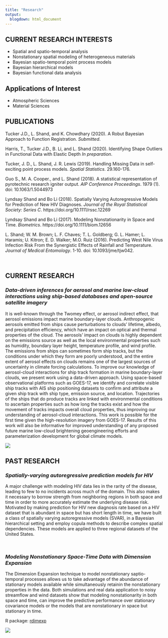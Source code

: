 ```yaml
---
title: "Research"
output: 
  blogdown: html_document
---
```


## **CURRENT RESEARCH INTERESTS**

* Spatial and spatio-temporal analysis 
* Nonstationary spatial modeling of heterogeneous materials
* Bayesian spatio-temporal point process models
* Bayesian hierarchical models
* Bayesian functional data analysis

## **Applications of Interest**

* Atmospheric Sciences
* Material Sciences

## **PUBLICATIONS**

Tucker J.D., L. Shand, and K. Chowdhary (2020). A Robut Bayesian Approach to Function Registration. *Submitted*.

Harris, T., Tucker J.D., B. Li, and L. Shand (2020). Identifying Shape Outliers in Functional Data with Elastic Depth *In preparation*.

Tucker, J. D., L. Shand, J. R. Lewis (2019). Handling Missing Data in self-exciting point process models. *Spatial Statistics*. 29.160-176. 

Guo S., M. A. Cooper., and L. Shand (2018). A statistical representation of pyrotechnic research igniter output. *AIP Conference Proceedings*. 1979 (1). doi: 10.1063/1.5044973

Lyndsay Shand and Bo Li (2018). Spatially Varying Autoregressive Models for Prediction of New HIV Diagnoses. *Journal of the Royal Statistical Society: Series C*.  https://doi.org/10.1111/rssc.12269

Lyndsay Shand and Bo Li (2017). Modeling Nonstationarity in Space and Time. *Biometrics*.  https://doi.org/10.1111/biom.12656

L. Shand; W. M. Brown; L. F. Chaves; T. L. Goldberg; G. L. Hamer; L. Haramis; U. Kitron; E. D. Walker; M.O. Ruiz (2016). Predicting West Nile Virus Infection Risk From the Synergistic Effects of Rainfall and Temperature. *Journal of Medical Entomology*. 1-10. doi: 10.1093/jme/tjw042.

<br>

## **CURRENT RESEARCH**

### *Data-driven inferences for aerosol and marine low-cloud interactions using ship-based databases and open-source satellite imagery*

It is well-known through the Twomey effect, or aerosol indirect effect, that aerosol emissions impact marine boundary-layer clouds. Anthropogenic aerosols emitted from ships cause perturbations to clouds’ lifetime, albedo, and precipitation efficiency, which have an impact on optical and thermal properties of the cloud. The aerosols’ impact on clouds is highly dependent on the emissions source as well as the local environmental properties such as humidity, boundary layer height, temperature profile, and wind profile. The emissions from ships can sometimes form ship tracks, but the conditions under which they form are poorly understood, and the entire extent of aerosol effects on clouds remains one of the largest sources of uncertainty in climate forcing calculations. To improve our knowledge of aerosol-cloud interactions for ship track formation in marine boundary-layer clouds, we present work using a data-driven approach. Using space-based observational platforms such as GOES-17, we identify and correlate visible ship tracks with AIS ship positioning datasets to confirm and attribute a given ship track with ship type, emission source, and location. Trajectories of the ships that do produce tracks are linked with environmental conditions to ascertain properties such as how long the tracks exist and how the movement of tracks impacts overall cloud properties, thus improving our understanding of aerosol-cloud interactions. This work is possible for the first time given the high-resolution imagery from GOES-17. Results of this work will also be informative for improved understanding of any proposed future marine low-cloud brightening geoengineering efforts and parameterization development for global climate models.

![](/img/shiptracks.png)
<br>

## **PAST RESEARCH**

### *Spatially-varying autoregressive prediction models for HIV*

A major challenge with modeling HIV data lies in the rarity of the disease, leading to few to no incidents across much of the domain. This also makes it necessary to borrow strength from neighboring regions in both space and time in order to more accurately estimate the underlying disease risk. Motivated by making prediction for HIV new diagnosis rate based on a HIV dataset that is abundant in space but has short length in time, we have built a class of spatially varying autoregressive models (SVAR), in a Bayesian hierarchical setting and employ copula methods to describe complex spatial dependencies. These models are applied to three regional datasets of the United States. 

<br>

### *Modeling Nonstationary Space-Time Data with Dimension Expansion*

The Dimension Expansion technique to model nonstationary saptio-temporal processes allows us to take advantage of the abundance of stationary models available while simultaneously retainin the nonstationary properties in the data. Both simulations and real data application to noisy streamflow and wind datasets show that modeling nonstationarity in both space and time, can improve the predictive performance over stationary covariance models or the models that are nonstationary in space but stationary in time.

R package: [rdimexp](https://github.com/lshand/rdimexp)

![](/img/dimexp.png)
